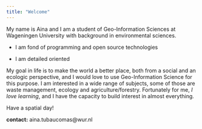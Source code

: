 ---
title: "Welcome"
---

My name is Aina and I am a student of Geo-Information Sciences at Wageningen University with background in environmental sciences. 

- I am fond of programming and open source technologies

- I am detailed oriented 

My goal in life is to make the world a better place, both from a social and an ecologic perspective, and I would love to use Geo-Information Science for this purpose. I am interested in a wide range of subjects, some of those are waste management, ecology and agriculture/forestry. Fortunately for me, _I love learning_, and I have the capacity to build interest in almost everything. 

Have a spatial day!






__contact:__ aina.tubaucomas@wur.nl


